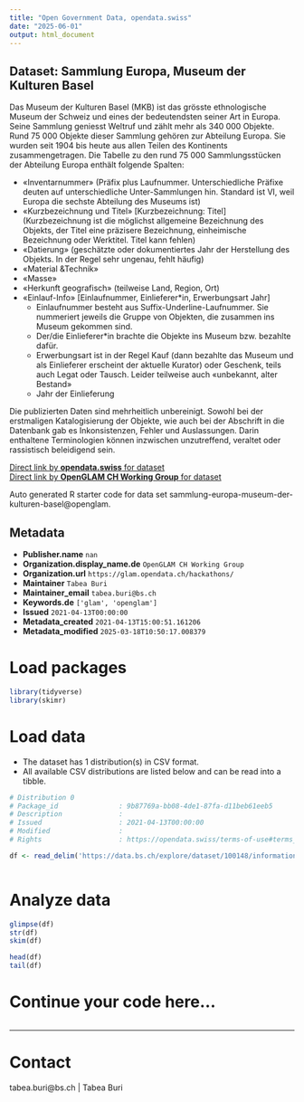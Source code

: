 ```yaml
---
title: "Open Government Data, opendata.swiss"
date: "2025-06-01"
output: html_document
---
```


## Dataset: Sammlung Europa, Museum der Kulturen Basel

Das Museum der Kulturen Basel (MKB) ist das grösste ethnologische Museum der Schweiz und eines der bedeutendsten seiner Art in Europa. Seine Sammlung geniesst Weltruf und zählt mehr als 340 000 Objekte. Rund 75 000 Objekte dieser Sammlung gehören zur Abteilung Europa. Sie wurden seit 1904 bis heute aus allen Teilen des Kontinents zusammengetragen. Die Tabelle zu den rund 75 000 Sammlungsstücken der Abteilung Europa enthält folgende Spalten:

 * «Inventarnummer» (Präfix plus Laufnummer. Unterschiedliche Präfixe deuten auf unterschiedliche Unter-Sammlungen hin. Standard ist VI, weil Europa die sechste Abteilung des Museums ist)
 * «Kurzbezeichnung und Titel» [Kurzbezeichnung: Titel] (Kurzbezeichnung ist die möglichst allgemeine Bezeichnung des Objekts, der Titel eine präzisere Bezeichnung, einheimische Bezeichnung oder Werktitel. Titel kann fehlen)
 * «Datierung» (geschätzte oder dokumentiertes Jahr der Herstellung des Objekts. In der Regel sehr ungenau, fehlt häufig)
 * «Material &Technik»
 * «Masse»
 * «Herkunft geografisch» (teilweise Land, Region, Ort)
 * «Einlauf-Info» [Einlaufnummer, Einlieferer*in, Erwerbungsart Jahr]
   * Einlaufnummer besteht aus Suffix-Underline-Laufnummer. Sie nummeriert jeweils die Gruppe von Objekten, die zusammen ins Museum gekommen sind.
   * Der/die Einlieferer*in brachte die Objekte ins Museum bzw. bezahlte dafür.
   * Erwerbungsart ist in der Regel Kauf (dann bezahlte das Museum und als Einlieferer erscheint der aktuelle Kurator) oder Geschenk, teils auch Legat oder Tausch. Leider teilweise auch «unbekannt, alter Bestand»
   * Jahr der Einlieferung

Die publizierten Daten sind mehrheitlich unbereinigt. Sowohl bei der erstmaligen Katalogisierung der Objekte, wie auch bei der Abschrift in die Datenbank gab es Inkonsistenzen, Fehler und Auslassungen. Darin enthaltene Terminologien können inzwischen unzutreffend, veraltet oder rassistisch beleidigend sein. 

[Direct link by **opendata.swiss** for dataset](https://opendata.swiss/de/dataset/sammlung-europa)<br>
[Direct link by **OpenGLAM CH Working Group** for dataset]()

Auto generated R starter code for data set sammlung-europa-museum-der-kulturen-basel@openglam.

## Metadata

- **Publisher.name** `nan`
- **Organization.display_name.de** `OpenGLAM CH Working Group`
- **Organization.url** `https://glam.opendata.ch/hackathons/`
- **Maintainer** `Tabea Buri`
- **Maintainer_email** `tabea.buri@bs.ch`
- **Keywords.de** `['glam', 'openglam']`
- **Issued** `2021-04-13T00:00:00`
- **Metadata_created** `2021-04-13T15:00:51.161206`
- **Metadata_modified** `2025-03-18T10:50:17.008379`


# Load packages

```r

library(tidyverse)
library(skimr)

```

# Load data

-   The dataset has 1 distribution(s) in CSV format.
-   All available CSV distributions are listed below and can be read into a tibble.

```r

# Distribution 0
# Package_id               : 9b87769a-bb08-4de1-87fa-d11beb61eeb5
# Description              : 
# Issued                   : 2021-04-13T00:00:00
# Modified                 : 
# Rights                   : https://opendata.swiss/terms-of-use#terms_by

df <- read_delim('https://data.bs.ch/explore/dataset/100148/information/?sort=inventarnummer')



```

# Analyze data

```r

glimpse(df)
str(df)
skim(df)

head(df)
tail(df)

```

# Continue your code here...

```r

```

------------------------------------------------------------------------

# Contact

tabea.buri@bs.ch | Tabea Buri
